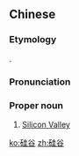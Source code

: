 ==Chinese==
{{zh-forms}}

===Etymology===
{{calque|zh|en|Silicon Valley}}.

===Pronunciation===
{{zh-pron
|m=Guīgǔ
|c=gwai1 guk1
|cat=pn
}}

===Proper noun===
{{zh-proper noun}}

# [[Silicon Valley]]

[[ko:硅谷]]
[[zh:硅谷]]